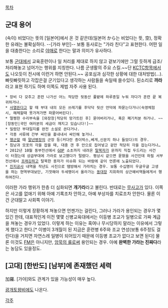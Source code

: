 [[목차]]
== 군대 용어 ==
(속이) 비었다는 뜻의 [일본어]에서 온 것 같은데(일본어 から는 비었다는 뜻, 空), 정확한 유래는 불확실하다. --[가라 부인]-- 보통 동사로는 "가라 친다"고 표현한다. 어떤 일을 대충한다는 소리로 [[야매]]로 한다는 말과 의미가 유사하다.

보통 [[군대]]에서 교육훈련이나 일 처리를 제대로 하지 않고 겉보기에만 그럴 듯하게 급조/처리해놓고 넘어가는 행위를 지칭한다. 나름 군생활의 주요 스킬.~~단 [[KCTC]]항목에서도 나오듯이 전시에 이런거 하면 안된다.~~ 공포심과 심각한 상황에 대한 대처방법(…). 빠릿빠릿하고 각잡은걸 군기있다고 생각하는 사람들을 속일때 쓸수있다. 된소리로 '''까라''' 라고 표현 하기도 하며 이쪽도 제법 자주 사용 된다.

 * 장비 다 갖추고 훈련 나가선 어느 적당한 뒷동산 풀밭에 하루종일 누워 자다가 훈련 끝 복귀하거나.
 * [[사열]]뜬다고 할 때 부대 내의 모든 쓰레기를 후닥닥 뒷산 언덕에 파묻는다거나(숙영체험시, 해체할때 못가져가면 파묻어버린다).
 * 멀쩡한 수리부속을 [와장창|적당히 망가트린 후] 묻어버리거나, 혹은 폐기처분 하거나. ~~[장동민|국민 여러분의 세금이 깨지고 있습니다!]~~
 * 밀렸던 부대일지를 완전 소설로 쓴다거나.
 * 각종 서류에 간부 싸인을 흉내내서 싸인해 놓거나.
 * [[행군]]할 때 [[말년병장]]의 군장 등(커다란 종이박스,베게,신문지 하나 들었다)의 경우.
 * 침낭과 모포의 각을 잡을 때, 대충 갠 후 안으로 집어넣고 겉만 적당히 각을 잡는다거나…
 * 2012년 10월 동부전선에서 [[GOP]] 소초까지 내려온 [[탈북]]자가 문까지 직접 두드리는 사건이 터졌는데 상급부대에 가라로 보고했다가 털렸다. 평상시 같으면 묻혔을 사건인데 하필 서부전선에서 [[상관 살해|프래깅]]하고 탈북한 용자가 이슈화 되는 바람에 같이 언론에 노출되었다.
 * [[진지공사]] 내역을 작년도 사진으로 땜방해서 가라치는 경우. 보통 수십명이 우글우글 고생을 하는 현역부대보단, 기껏해야 두세명이서 올라가는 [[동대장]] 지휘하의 상근예비역들에게서 행하여진다.

이러한 가라 행위가 한층 더 심화되면 '''개가라'''라고 불린다. 반대로는 [[무사고]]가 있다. 이쪽은 사고를 없애기 위해 아예 기록조차 안하고, 아예 부상자를 치료조차 안한다. 물론 이건 군대말고 사회쪽 이야기.

하지만 이렇게 장황하게 쳐놓으면 언젠가는 걸린다, 그러나 가라가 용인되는 경우가 몇 있긴 한데, 대표적인게 이전 몇몇 신병교육대에서는 이등병 조교가 일병으로 가짜 계급을 쳐놓는 경우가 있었다. 이렇게 하는 이유는 혹여나 무시당하지 말라는 이유에서 그렇게 했다고 한다.[* 이병이 3개월이 된 지금은 훈련병 6주와 조교 연성(보통 6주정도 걸린다)을 거치면 자연스레 일병이 되어있기 때문에 이등병 조교가 없다고 보면 된다] 물론 이것도 [[FM]]은 아니지만, [[암묵의 룰]]로써 용인되는 경우. 아예 '''완벽한 가라는 진짜다'''라는 농담도 있을정도.

== [고대] [한반도] [남부]에 존재했던 세력 == 
加羅. [가야]와도 관계가 있을 가능성이 매우 높다.

[[광개토왕비]]에도 나온다.

[[각주]]
